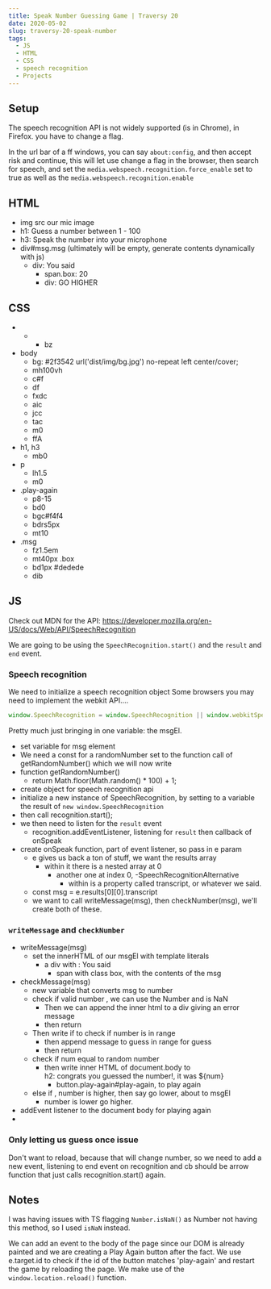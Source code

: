 ```yaml
---
title: Speak Number Guessing Game | Traversy 20
date: 2020-05-02
slug: traversy-20-speak-number
tags:
  - JS
  - HTML
  - CSS 
  - speech recognition
  - Projects
---
```


## Setup 
The speech recognition API is not widely supported (is in Chrome), in Firefox. you have to change a flag. 

In the url bar of a ff windows, you can say `about:config`, and then accept risk and continue, this will let use change a flag in the browser, then search for speech, and set the `media.webspeech.recognition.force_enable` set to true as well as the `media.webspeech.recognition.enable`

## HTML 
- img src our mic image 
- h1: Guess a number between 1 - 100 
- h3: Speak the number into your microphone 
- div#msg.msg (ultimately will be empty, generate contents dynamically with js)
    - div: You said 
        - span.box: 20 
        - div: GO HIGHER

## CSS 
- * 
    - bz 
- body 
    - bg: #2f3542 url('dist/img/bg.jpg') no-repeat left center/cover;
    - mh100vh
    - c#f 
    - df
    - fxdc
    - aic
    - jcc 
    - tac
    - m0
    - ffA
- h1, h3 
    - mb0
- p 
    - lh1.5
    - m0 
- .play-again 
    - p8-15
    - bd0
    - bgc#f4f4
    - bdrs5px
    - mt10
- .msg 
    - fz1.5em    
    - mt40px
.box 
    - bd1px #dedede
    - dib

## JS 
Check out MDN for the API: https://developer.mozilla.org/en-US/docs/Web/API/SpeechRecognition

We are going to be using the `SpeechRecognition.start()` and the `result` and `end` event. 

### Speech recognition
We need to initialize a speech recognition object 
Some browsers you may need to implement the webkit API....
```js 
window.SpeechRecognition = window.SpeechRecognition || window.webkitSpeechRecognition
```

Pretty much just bringing in one variable: the msgEl.
- set variable for msg element 
- We need a const for a randomNumber set to the function call of getRandomNumber() which we will now write
- function getRandomNumber()
    - return Math.floor(Math.random() * 100) + 1;
- create object for speech recognition api 
- initialize a new instance of SpeechRecognition, by setting to a variable the result of `new window.SpeechRecognition`
- then call recognition.start();
- we then need to listen for the `result` event 
    - recognition.addEventListener, listening for `result` then callback of onSpeak
- create onSpeak function, part of event listener, so pass in e param
    - e gives us back a ton of stuff, we want the results array 
        - within it there is a nested array at 0 
            - another one at index 0, -SpeechRecognitionAlternative 
                - within is a property called transcript, or whatever we said. 
    - const msg = e.results[0][0].transcript
    - we want to call writeMessage(msg), then checkNumber(msg), we'll create both of these. 

### `writeMessage` and `checkNumber`
- writeMessage(msg)
    - set the innerHTML of our msgEl with template literals 
        - a div with : You said
             - span with class box, with the contents of the msg 
- checkMessage(msg)
    - new variable that converts msg to number 
    - check if valid number , we can use the Number and is NaN 
        - Then we can append the inner html to a div giving an error message 
        - then return 
    - Then write if to check if number is in range 
        - then append message to guess in range for guess 
        - then return 
    - check if num equal to random number 
        - then write inner HTML of document.body to     
            h2: congrats you guessed the number!, it was ${num}
            - button.play-again#play-again,  to play again 
    - else if , number is higher, then say go lower, about to msgEl 
        - number is lower go higher. 
- addEvent listener to the document body for playing again 
- 

### Only letting us guess once issue
Don't want to reload, because that will change number, so we need to add a new event, listening to end event on recognition and cb should be arrow function that just calls recognition.start() again. 

## Notes
I was having issues with TS flagging `Number.isNaN()` as Number not having this method, so I used `isNaN` instead.

We can add an event to the body of the page since our DOM is already painted and we are creating a Play Again button after the fact. We use e.target.id to check if the id of the button matches 'play-again' and restart the game by reloading the page. We make use of the `window.location.reload()` function.

 